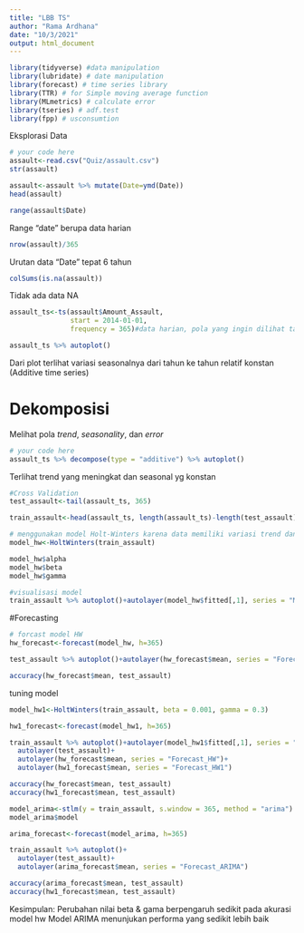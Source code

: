 ---
title: "LBB TS"
author: "Rama Ardhana"
date: "10/3/2021"
output: html_document
---

```{r}
library(tidyverse) #data manipulation
library(lubridate) # date manipulation
library(forecast) # time series library
library(TTR) # for Simple moving average function
library(MLmetrics) # calculate error
library(tseries) # adf.test
library(fpp) # usconsumtion
```


Eksplorasi Data

```{r}
# your code here
assault<-read.csv("Quiz/assault.csv")
str(assault)
```

```{r}
assault<-assault %>% mutate(Date=ymd(Date))
head(assault)
```
```{r}
range(assault$Date)
```
Range "date" berupa data harian

```{r}
nrow(assault)/365
```
Urutan data "Date" tepat 6 tahun

```{r}
colSums(is.na(assault))
```

Tidak ada data NA

```{r}
assault_ts<-ts(assault$Amount_Assault,
               start = 2014-01-01,
               frequency = 365)#data harian, pola yang ingin dilihat tahunan

assault_ts %>% autoplot()
```

Dari plot terlihat variasi seasonalnya dari tahun ke tahun relatif konstan (Additive time series)


# Dekomposisi
  
Melihat pola *trend*, *seasonality*, dan *error* 

```{r}
# your code here
assault_ts %>% decompose(type = "additive") %>% autoplot()
```

Terlihat trend yang meningkat dan seasonal yg konstan

```{r}
#Cross Validation
test_assault<-tail(assault_ts, 365)

train_assault<-head(assault_ts, length(assault_ts)-length(test_assault))
```



```{r}
# menggunakan model Holt-Winters karena data memiliki variasi trend dan seasonal
model_hw<-HoltWinters(train_assault)

model_hw$alpha
model_hw$beta
model_hw$gamma
```


```{r}
#visualisasi model
train_assault %>% autoplot()+autolayer(model_hw$fitted[,1], series = "Model_HW")
```

#Forecasting
```{r}
# forcast model HW
hw_forecast<-forecast(model_hw, h=365)
```


```{r}
test_assault %>% autoplot()+autolayer(hw_forecast$mean, series = "Forecast_HW")
```
```{r}
accuracy(hw_forecast$mean, test_assault)
```

tuning model
```{r}
model_hw1<-HoltWinters(train_assault, beta = 0.001, gamma = 0.3)

hw1_forecast<-forecast(model_hw1, h=365)
```

```{r}
train_assault %>% autoplot()+autolayer(model_hw1$fitted[,1], series = "Model_HW")+
  autolayer(test_assault)+
  autolayer(hw_forecast$mean, series = "Forecast_HW")+
  autolayer(hw1_forecast$mean, series = "Forecast_HW1")
```
```{r}
accuracy(hw_forecast$mean, test_assault)
accuracy(hw1_forecast$mean, test_assault)
```
```{r}
model_arima<-stlm(y = train_assault, s.window = 365, method = "arima")
model_arima$model
```

```{r}
arima_forecast<-forecast(model_arima, h=365)

```

```{r}
train_assault %>% autoplot()+
  autolayer(test_assault)+
  autolayer(arima_forecast$mean, series = "Forecast_ARIMA")
```
```{r}
accuracy(arima_forecast$mean, test_assault)
accuracy(hw1_forecast$mean, test_assault)
```
Kesimpulan:
Perubahan nilai beta & gama berpengaruh sedikit pada akurasi model hw
Model ARIMA menunjukan performa yang sedikit lebih baik


